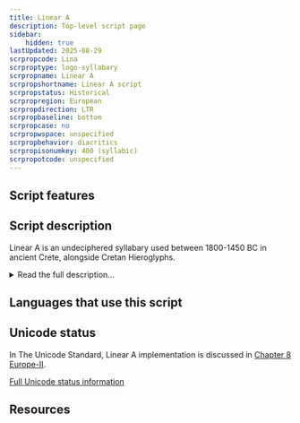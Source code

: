 ```yaml
---
title: Linear A
description: Top-level script page
sidebar:
    hidden: true
lastUpdated: 2025-08-29
scrpropcode: Lina
scrproptype: logo-syllabary
scrpropname: Linear A
scrpropshortname: Linear A script
scrpropstatus: Historical
scrpropregion: European
scrpropdirection: LTR
scrpropbaseline: bottom
scrpropcase: no
scrpropwspace: unspecified
scrpropbehavior: diacritics
scrpropisonumkey: 400 (syllabic)
scrpropotcode: unspecified
---
```



## Script features

<ScriptInfo />

## Script description

Linear A is an undeciphered syllabary used between 1800-1450 BC in ancient Crete, alongside Cretan Hieroglyphs.

<details>
<summary>Read the full description...</summary>Linear A was the official script for the palaces and cults, and Cretan Hieroglyphs were used for seals. Cretan Hieroglyphs had been in use for some time before the development of Linear A, and it is thought that the Linear A symbols may have derived from the shapes of some of the hieroglyphs.

It is not known what language the script represents. Some symbols are shared by Linear A and Linear B (which has been deciphered), but assigning the same symbol-sound associations to both scripts produces words written in Linear A  which are not related to any currently known language. It is suggested that the script was used for writing an ancient language of which we have no other record; this language has been dubbed Minoan, and is thought to belong to the Indo-Iranian language family. Other theories suggest that the script was used for writing a variant of Greek or pre-Greek, or Luwian.

Linear A was most commonly inscribed on clay tablets, possibly for the purpose of recording merchants’ transactions. The script was written from left to right. Of the 120 syllables, half are thought to represent phonetic syllables and half are thought to be logographs representing objects or concepts.
</details>

## Languages that use this script

<WsList script='Lina' wsMax='5' />

## Unicode status

In The Unicode Standard, Linear A implementation is discussed in [Chapter 8 Europe-II](http://www.unicode.org/versions/latest/ch08.pdf).


[Full Unicode status information](/scrlang/unicode/lina-unicode)

## Resources

<ScriptResources detailSummary='seemore' />

